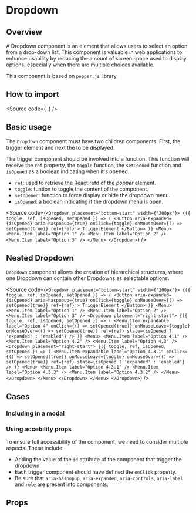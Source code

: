 

<Meta of={Stories} />

# Dropdown

## Overview

A Dropdown component is an element that allows users to select an option
from a drop-down list.
This component is valuable in web applications to enhance usability by
reducing the amount of
screen space used to display options, especially when there are multiple
choices available.

This compoennt is based on `popper.js` library.

## How to import

<Source
  code={`
`}
/>

## Basic usage

The `Dropdown` component must have two children components.
First, the trigger element and next the to be displayed.

The trigger component should be involved into a function.
This function will receive the `ref` property, the `toggle`
function, the `setOpened` function and `isOpened` as a boolean
indicating when it's opened.

- `ref`: used to retrieve the React refd of the _popper_ element.
- `toggle`: funtion to toggle the content of the component.
- `setOpened`: function to force display or hide the dropdown menu.
- `isOpened`: a boolean indicating if the dropdown menu is open.

<Source
  code={`
  <Dropdown placement="bottom-start" width={'200px'}>
    {({ toggle, ref, isOpened, setOpened }) => (
      <Button
        aria-expanded={isOpened}
        aria-haspopup={true}
        onClick={toggle}
        onMouseOver={() => setOpened(true)}
        ref={ref}
      >
        TriggerElement
      </Button>
    )}
    <Menu>
      <Menu.Item label="Option 1" />
      <Menu.Item label="Option 2" />
      <Menu.Item label="Option 3" />
    </Menu>
  </Dropdown>
`}
/>

## Nested Dropdown

`Dropdown` component allows the creation of hierarchical structures,
where one Dropdown can contain other Dropdowns as selectable options.

<Source
  code={`
  <Dropdown placement="bottom-start" width={'200px'}>
      {({ toggle, ref, isOpened, setOpened }) => (
        <Button
          aria-expanded={isOpened}
          aria-haspopup={true}
          onClick={toggle}
          onMouseOver={() => setOpened(true)}
          ref={ref}
        >
          TriggerElement
        </Button>
      )}
      <Menu>
        <Menu.Item label="Option 1" />
        <Menu.Item label="Option 2" />
        <Menu.Item label="Option 3" />
        <Dropdown placement="right-start">
          {({ toggle, ref, isOpened, setOpened }) => (
            <Menu.Item
              expandable
              label="Option 4"
              onClick={() => setOpened(true)}
              onMouseLeave={toggle}
              onMouseOver={() => setOpened(true)}
              ref={ref}
              state={isOpened ? 'expanded' : 'enabled'}
            />
          )}
          <Menu>
            <Menu.Item label="Option 4.1" />
            <Menu.Item label="Option 4.2" />
            <Menu.Item label="Option 4.3" />
            <Dropdown placement="right-start">
              {({ toggle, ref, isOpened, setOpened }) => (
                <Menu.Item
                  expandable
                  label="Option 4.3.1"
                  onClick={() => setOpened(true)}
                  onMouseLeave={toggle}
                  onMouseOver={() => setOpened(true)}
                  ref={ref}
                  state={isOpened ? 'expanded' : 'enabled'}
                />
              )}
              <Menu>
                <Menu.Item label="Option 4.3.1" />
                <Menu.Item label="Option 4.3.3" />
                <Menu.Item label="Option 4.3.2" />
              </Menu>
            </Dropdown>
          </Menu>
        </Dropdown>
      </Menu>
    </Dropdown>
`}
/>

<Canvas of={Stories.Base} />

## Cases

### Including in a modal

<Canvas of={CaseStories.IntoModal} sourceState="none" />

### Using accebility props

To ensure full accessibility of the component, we need to consider multiple aspects.
These include:

- Adding the value of the `id` attribute of the component that trigger the dropdown.
- Each trigger component should have defined the `onClick` property.
- Be sure that `aria-haspopup`, `aria-expanded`, `aria-controls`, `aria-label` and `role` are present into components.

<Canvas of={CaseStories.FullAccessibility} />

## Props

<ArgTypes of={Stories} />
